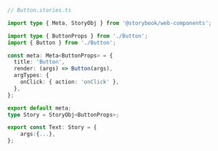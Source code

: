```ts
// Button.stories.ts

import type { Meta, StoryObj } from '@storybook/web-components';

import type { ButtonProps } from './Button';
import { Button } from './Button';

const meta: Meta<ButtonProps> = {
  title: 'Button',
  render: (args) => Button(args),
  argTypes: {
    onClick: { action: 'onClick' },
  },
};

export default meta;
type Story = StoryObj<ButtonProps>;

export const Text: Story = {
    args:{...},
};
```
